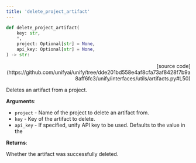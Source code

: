 ```yaml
---
title: 'delete_project_artifact'
---
```


```python
def delete_project_artifact(
    key: str,
    *,
    project: Optional[str] = None,
    api_key: Optional[str] = None,
) -> str:
```

<p align="right">[source code](https://github.com/unifyai/unify/tree/dde201bd558e4af8cfa73af8428f7b9a8aff6fc3/unify/interfaces/utils/artifacts.py#L50)</p>

Deletes an artifact from a project.

**Arguments**:

- `project` - Name of the project to delete an artifact from.
- `key` - Key of the artifact to delete.
- `api_key` - If specified, unify API key to be used. Defaults to the value in the



**Returns**:

Whether the artifact was successfully deleted.